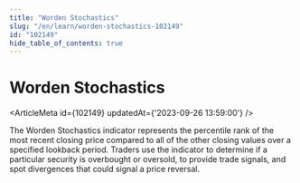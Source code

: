 ```yaml
---
title: "Worden Stochastics"
slug: "/en/learn/worden-stochastics-102149"
id: "102149"
hide_table_of_contents: true
---
```



# Worden Stochastics

<ArticleMeta id={102149} updatedAt={'2023-09-26 13:59:00'} />
<div className='border-solid border-b border-t-0 my-4 border-[var(--ifm-color-gray-300)]' />

The Worden Stochastics indicator represents the percentile rank of the most recent closing price compared to all of the other closing values over a specified lookback period. Traders use the indicator to determine if a particular security is overbought or oversold, to provide trade signals, and spot divergences that could signal a price reversal.
